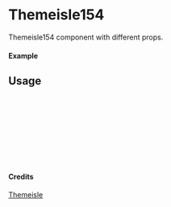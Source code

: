 
<Meta of={Themeisle154} title="Themeisle/Themeisle154" />

# Themeisle154

Themeisle154 component with different props.

#### Example

<Canvas of={Themeisle154.Primary} />

## Usage

```ts
import { Themeisle154 } from "yadl-ui";

const Example = () => {
  return (
      <Themeisle154 />
  );
};

export default Example;
```

#### Credits
[Themeisle](https://themeisle.com/illustrations)
